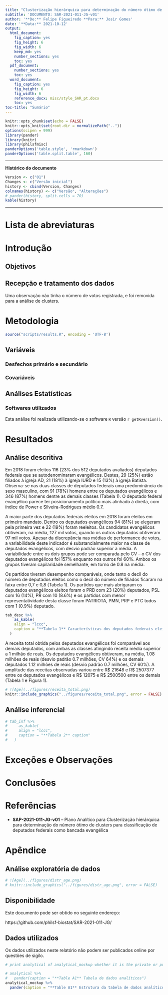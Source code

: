 ```yaml
---
title: "Clusterização hierárquica para determinação do número ótimo de clusters para classificação de deputados federais como bancada evangélica"
subtitle: 'DOCUMENTO: SAR-2021-011-JG-v01'
author: '**De:** Felipe Figueiredo **Para:** Josir Gomes'
date: '**Data:** 2021-10-12'
output:
  html_document:
    fig_caption: yes
    fig_height: 6
    fig_width: 6
    keep_md: yes
    number_sections: yes
    toc: yes
  pdf_document:
    number_sections: yes
    toc: yes
  word_document:
    fig_caption: yes
    fig_height: 6
    fig_width: 6
    reference_docx: misc/style_SAR_pt.docx
    toc: yes
toc-title: "Sumário"
---
```


```r
knitr::opts_chunk$set(echo = FALSE)
knitr::opts_knit$set(root.dir = normalizePath(".."))
options(scipen = 999)
library(pander)
library(knitr)
library(philsfmisc)
panderOptions('table.style', 'rmarkdown')
panderOptions('table.split.table', 160)
```

---

**Histórico do documento**

```r
Version <- c("01")
Changes <- c("Versão inicial")
history <- cbind(Version, Changes)
colnames(history) <- c("Versão", "Alterações")
# pander(history, split.cells = 70)
kable(history)
```

---

# Lista de abreviaturas

# Introdução

## Objetivos

## Recepção e tratamento dos dados

Uma observação não tinha o número de votos registrada, e foi removida para a análise de clusters.

# Metodologia

```r
source("scripts/results.R", encoding = 'UTF-8')
```

## Variáveis

### Desfechos primário e secundário

### Covariáveis

## Análises Estatísticas

### Softwares utilizados

Esta análise foi realizada utilizando-se o software `R` versão `r getRversion()`.

# Resultados

## Análise descritiva
<!-- dados da tabela adhoc em describe.R -->
Em 2018 foram eleitos 116 (23% dos 512 deputados avaliados) deputados federais que se autodenominaram evangélicos.
Destes,
29 (25%) estão filiados à igreja AD,
21 (18%) à igreja IURD e
15 (13%) à igreja Batista.
Observa-se nas duas classes de deputados federais uma predominância do sexo masculino, com
91 (78%) homens entre os deputados evangélicos e
346 (87%) homens dentre as demais classes
(Tabela 1).
O deputado federal evangélico parece ter posicionamento político mais alinhado à direita, com índice de Power e Silveira-Rodrigues médio 0.7.

A maior parte dos deputados federais eleitos em 2018 foram eleitos em primeiro mandato.
Dentro os deputados evangélicos
94 (81%) se elegeram pela primeira vez e
22 (19%) foram reeleitos.
Os candidatos evangélicos obtiveram, na média, 127 mil votos,
quando os outros deputados obtiveram 97 mil votos.
Apesar da discrepância nas médias de performance de votos, a variabilidade deste indicador é substancialmente maior na classe de deputados evangélicos, com desvio padrão superior à média.
A variabilidade entre os dois grupos pode ser comparada pelo CV -- o CV dos deputados evangélicos foi 157% enquanto nos outros foi 60%.
Ambos os grupos tiveram capilaridade semelhante, em torno de 0.8 na média.

Os partidos tiveram desempenho comparáveis, onde tanto
o decil do número de deputados eleitos como
o decil do número de filiados
ficaram na faixa entre 0,7 e 0,8 (Tabela 1).
Os partidos que mais abrigaram os deputados evangélicos eleitos foram o
PRB com	23 (20%) deputados,
PSL com	16 (14%),
PR com	10 (8.6%) e
os partidos com menor representatividade desta classe foram
PATRIOTA,
PMN,
PRP e
PTC
todos com 1 (0.9%) deputado.

```r
tab_desc %>%
    as_kable(
    align = "lccc",
    caption = "**Tabela 1** Características dos deputados federais eleitos em 2018."
  )
```

A receita total obtida pelos deputados evangélicos foi comparável aos demais deputados, com ambas as classes atingindo receita média superior a 1 milhão de reais.
Os deputados evangélicos obtiveram, na média, 1.08 milhões de reais (desvio padrão 0.7 milhões, CV 64%) e
os demais deputados 1.12 milhões de reais (desvio padrão 0.7 milhões, CV 60%).
A amplitude das receitas observadas variou entre
R\$ 21648 e R\$ 2507377 entre os deputados evangélicos e
R\$ 12075 e R\$ 2500500 entre os demais (Tabela 1 e Figura 1).

```r
# ![Age](../figures/receita_total.png)
knitr::include_graphics("../figures/receita_total.png", error = FALSE)
```

## Análise inferencial

```r
# tab_inf %>%
#     as_kable(
#     align = "lccc",
#     caption = "**Tabela 2** caption"
#   )
```

# Exceções e Observações

# Conclusões

# Referências

- **SAP-2021-011-JG-v01** -- Plano Analítico para Clusterização hierárquica para determinação do número ótimo de clusters para classificação de deputados federais como bancada evangélica
<!-- - Cohen, J. (1988). Statistical power analysis for the behavioral sciences (2nd Ed.). New York: Routledge. -->

# Apêndice

## Análise exploratória de dados

```r
# ![Age](../figures/distr_age.png)
# knitr::include_graphics("../figures/distr_age.png", error = FALSE)
```

## Disponibilidade

<!-- Tanto este documento como o plano analítico correspondente (**SAP-2021-011-JG-v01**) podem ser obtidos no seguinte endereço: -->

Este documento pode ser obtido no seguinte endereço:

https://github.com/philsf-biostat/SAR-2021-011-JG/

## Dados utilizados

Os dados utilizados neste relatório não podem ser publicados online por questões de sigilo.

```r
# print analytical of analytical_mockup whether it is the private or public version of the SAR

# analytical %>%
#   pander(caption = "**Table A1** Tabela de dados analíticos")
analytical_mockup %>%
  pander(caption = "**Table A1** Estrutura da tabela de dados analíticos")
```
